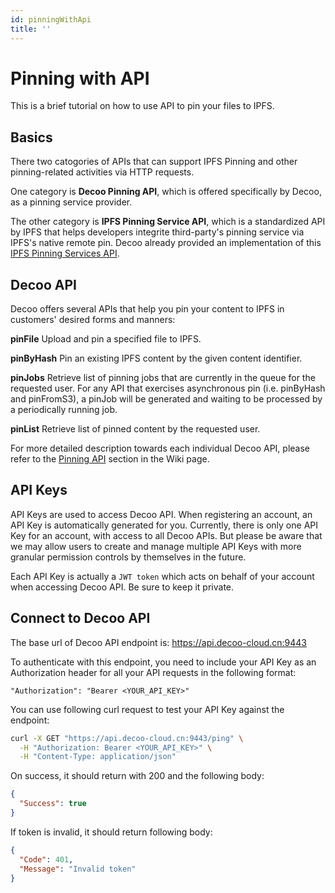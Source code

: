 ```yaml
---
id: pinningWithApi
title: ''
---
```


# Pinning with API

This is a brief tutorial on how to use API to pin your files to IPFS.

## Basics

There two catogories of APIs that can support IPFS Pinning and other pinning-related activities via HTTP requests.

One category is **Decoo Pinning API**, which is offered specifically by Decoo, as a pinning service provider.

The other category is **IPFS Pinning Service API**, which is a standardized API by IPFS that helps developers integrite third-party's pinning service via IPFS's native remote pin. Decoo already provided an implementation of this [IPFS Pinning Services API](pinning-services-api.mdx).

## Decoo API

Decoo offers several APIs that help you pin your content to IPFS in customers' desired forms and manners:

**pinFile** Upload and pin a specified file to IPFS.

**pinByHash** Pin an existing IPFS content by the given content identifier.

**pinJobs** Retrieve list of pinning jobs that are currently in the queue for the requested user. For any API that exercises asynchronous pin (i.e. pinByHash and pinFromS3), a pinJob will be generated and waiting to be processed by a periodically running job.

**pinList** Retrieve list of pinned content by the requested user.

For more detailed description towards each individual Decoo API, please refer to the [Pinning API](pinning/pin-file.mdx) section in the Wiki page.

## API Keys

API Keys are used to access Decoo API. When registering an account, an API Key is automatically generated for you. Currently, there is only one API Key for an account, with access to all Decoo APIs. But please be aware that we may allow users to create and manage multiple API Keys with more granular permission controls by themselves in the future.

Each API Key is actually a `JWT token` which acts on behalf of your account when accessing Decoo API. Be sure to keep it private.

## Connect to Decoo API

The base url of Decoo API endpoint is: https://api.decoo-cloud.cn:9443

To authenticate with this endpoint, you need to include your API Key as an Authorization header for all your API requests in the following format:
```
"Authorization": "Bearer <YOUR_API_KEY>"
```

You can use following curl request to test your API Key against the endpoint:

```bash
curl -X GET "https://api.decoo-cloud.cn:9443/ping" \
  -H "Authorization: Bearer <YOUR_API_KEY>" \
  -H "Content-Type: application/json"
```

On success, it should return with 200 and the following body:
```json
{
  "Success": true
}
```

If token is invalid, it should return following body:
```json
{
  "Code": 401,
  "Message": "Invalid token"
}
```
